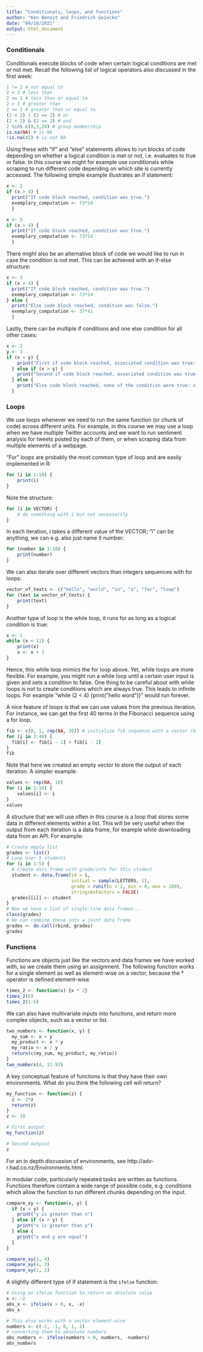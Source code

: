 ```yaml
---
title: "Conditionals, loops, and functions"
author: "Ken Benoit and Friedrich Geiecke"
date: "04/10/2021"
output: html_document
---
```


### Conditionals

Conditionals execute blocks of code when certain logical conditions are met or not met. Recall the following list of logical operators also discussed in the first week:

```r
1 != 2 # not equal to
2 < 2 # less than
2 <= 2 # less than or equal to
2 > 2 # greater than
2 >= 2 # greater than or equal to
(2 < 2) | (2 <= 2) # or
(2 < 2) & (2 <= 2) # and
2 %in% c(0,3,24) # group membership
is.na(NA) # is NA
!is.na(42) # is not NA
```

Using these with "if" and "else" statements allows to run blocks of code depending on whether a logical condition is met or not, i.e. evaluates to true or false. In this course we might for example use conditionals while scraping to run different code depending on which site is currently accessed. The following simple example illustrates an if statement:

```r
x <- 2
if (x > 4) {
  print("If code block reached, condition was true.")
  exemplary_computation <- 73*14
  }
```


```r
x <- 5
if (x > 4) {
  print("If code block reached, condition was true.")
  exemplary_computation <- 73*14
  }
```

There might also be an alternative block of code we would like to run in case the condition is not met. This can be achieved with an if-else structure:

```r
x <- 3
if (x > 4) {
  print("If code block reached, condition was true.")
  exemplary_computation <- 73*14
} else {
  print("Else code block reached, condition was false.")
  exemplary_computation <- 37*41
  }
```

Lastly, there can be multiple if conditions and one else condition for all other cases:

```r
x <- 2
y <- 3
if (x < y) {
    print("First if code block reached, associated condition was true: y is greater than x.")
  } else if (x > y) {
    print("Second if code block reached, associated condition was true: x is greater than y.")
  } else {
    print("Else code block reached, none of the condition were true: x and y are equal.")
  }
```


### Loops

We use loops whenever we need to run the same function (or chunk of code) across different units. For example, in this course we may use a loop when we have multiple Twitter accounts and we want to run sentiment analysis for tweets posted by each of them, or when scraping data from multiple elements of a webpage.

"For" loops are probably the most common type of loop and are easily implemented in R:

```r
for (i in 1:10) {
    print(i)
}
```

Note the structure: 
```r
for (i in VECTOR) {
    # do something with i but not necessarily
}
```

In each iteration, i takes a different value of the VECTOR; "i" can be anything, we can e.g. also just name it number:

```r
for (number in 1:10) {
    print(number)
}
```

We can also iterate over different vectors than integers sequences with for loops:

```r
vector_of_texts <- c("hello", "world", "in", "a", "for", "loop")
for (text in vector_of_texts) {
    print(text)
}
```

Another type of loop is the while loop, it runs for as long as a logical condition is true:

```r
x <- 1
while (x < 11) {
    print(x)
    x <- x + 1
}
```

Hence, this while loop mimics the for loop above. Yet, while loops are more flexible. For example, you might run a while loop until a certain user input is given and sets a condition to false. One thing to be careful about with while loops is not to create conditions which are always true. This leads to infinite loops. For example "while (2 < 4) {print("hello word")}" would run forever.

A nice feature of loops is that we can use values from the  previous iteration. For instance, we can get the first 40 terms in the Fibonacci sequence using a for loop.

```r
fib <- c(0, 1, rep(NA, 38)) # initialize fib sequence with a vector (0, 1, NA, NA, NA, NA, ...)
for (i in 3:40) {
  fib[i] <- fib[i - 1] + fib[i - 2]
}
fib
```

Note that here we created an empty vector to store the output of each iteration. A simpler example:

```r
values <- rep(NA, 10)
for (i in 1:10) {
    values[i] <- i
}
values
```

A structure that we will use often in this course is a loop that stores some data in different elements within a list. This will be very useful when the output from each iteration is a data frame, for example while downloading data from an API. For example:

```r
# Create empty list
grades <- list()
# Loop over 5 students
for (i in 1:5) {
  # Create data frame with grade/info for this student
  student <- data.frame(id = i,
                        initial = sample(LETTERS, 1),
                        grade = runif(n = 1, min = 0, max = 100),
                        stringsAsFactors = FALSE)
  grades[[i]] <- student
}
# Now we have a list of single line data frames...
class(grades)
# We can combine these into a joint data frame
grades <- do.call(rbind, grades)
grades

```

### Functions

Functions are objects just like the vectors and data frames we have worked with, so we create them using an assignment. The following function works for a single element as well as element-wise on a vector, because the * operator is defined element-wise.

```r
times_2 <- function(x) {x * 2}
times_2(6)
times_2(1:5)
```

We can also have multivariate inputs into functions, and return more complex objects, such as a vector or list.

```r
two_numbers <- function(x, y) {
  my_sum <- x + y
  my_product <- x * y
  my_ratio <- x / y
  return(c(my_sum, my_product, my_ratio))
}
two_numbers(4, 11.93)
```

A key conceptual feature of functions is that they have their own environments. What do you think the following cell will return?

```r
my_function <- function(z) {
  z <- 2*z
  return(z)
}
z <- 10

# First output
my_function(z)

# Second outpiut
z
```

For an in depth discussion of environments, see http://adv-r.had.co.nz/Environments.html.

In modular code, particularly repeated tasks are written as functions. Functions therefore contain a wide range of possible code, e.g. conditions which allow the function to run different chunks depending on the input.

```r
compare_xy <- function(x, y) {
  if (x < y) {
    print("y is greater than x")
  } else if (x > y) {
    print("x is greater than y")
  } else {
    print("x and y are equal")
  }
}
```


```r
compare_xy(3, 4)
compare_xy(4, 3)
compare_xy(1, 1)
```

A slightly different type of if statement is the `ifelse` function:

```r

# Using an ifelse function to return an absolute value
x <- -2
abs_x <- ifelse(x > 0, x, -x)
abs_x

# This also works with a vector element-wise
numbers <- c(-2, -1, 0, 1, 2)
# converting them to absolute numbers
abs_numbers <- ifelse(numbers > 0, numbers, -numbers)
abs_numbers
```





